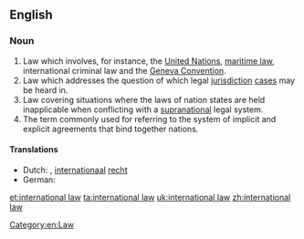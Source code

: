 ==English==
{{wikipedia}}

===Noun===
{{en-noun|-}}

# Law which involves, for instance, the [[United Nations]], [[maritime law]], international criminal law and the [[Geneva Convention]].
# Law which addresses the question of which legal [[jurisdiction]] [[case]]s may be heard in.
# Law covering situations where the laws of nation states are held inapplicable when conflicting with a [[supranational]] legal system.
# The term commonly used for referring to the system of implicit and explicit agreements that bind together nations.

====Translations====
{{trans-top|law which involves, for instance, the United Nations, maritime law, international criminal law and the Geneva Convention}}
{{trans-mid}}
{{trans-bottom}}

{{trans-top|law which addresses the question of which legal jurisdiction cases may be heard in}}
{{trans-mid}}
{{trans-bottom}}

{{trans-top|law covering situations where the laws of nation states are held inapplicable when conflicting with a supranational legal system}}
{{trans-mid}}
{{trans-bottom}}

{{trans-top|term commonly used for referring to the system of implicit and explicit agreements that bind together nations}}
{{trans-mid}}
{{trans-bottom}}

{{checktrans-top}}
* Dutch: {{t|nl|volkenrecht|n}}, [[internationaal]] [[recht]] {{g|n}}
* German: {{t+|de|Völkerrecht|n}}
{{trans-bottom}}

[[Category:en:Law]]

[[et:international law]]
[[ta:international law]]
[[uk:international law]]
[[zh:international law]]